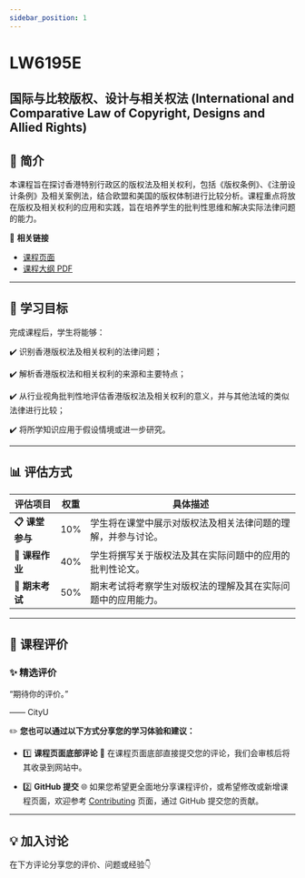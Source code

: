 ```yaml
---
sidebar_position: 1
---
```


# LW6195E
## 国际与比较版权、设计与相关权法 (International and Comparative Law of Copyright, Designs and Allied Rights)

## **📘 简介**
本课程旨在探讨香港特别行政区的版权法及相关权利，包括《版权条例》、《注册设计条例》及相关案例法，结合欧盟和美国的版权体制进行比较分析。课程重点将放在版权及相关权利的应用和实践，旨在培养学生的批判性思维和解决实际法律问题的能力。

🔗 **相关链接**
- [课程页面](https://www.cityu.edu.hk/catalogue/pg/202425/course/LW6195E.htm)
- [课程大纲 PDF](https://www.cityu.edu.hk/catalogue/pg/202425/course/LW6195E.pdf)

---

## **🎯 学习目标**

完成课程后，学生将能够：

✔️ 识别香港版权法及相关权利的法律问题；

✔️ 解析香港版权法和相关权利的来源和主要特点；

✔️ 从行业视角批判性地评估香港版权法及相关权利的意义，并与其他法域的类似法律进行比较；

✔️ 将所学知识应用于假设情境或进一步研究。

---

## **📊 评估方式**

| **评估项目**          | **权重** | **具体描述**                                                                                       |
|----------------------|---------|---------------------------------------------------------------------------------------------------|
| **📋 课堂参与**       | 10%     | 学生将在课堂中展示对版权法及相关法律问题的理解，并参与讨论。                                     |
| **📂 课程作业**       | 40%     | 学生将撰写关于版权法及其在实际问题中的应用的批判性论文。                                          |
| **📂 期末考试**       | 50%     | 期末考试将考察学生对版权法的理解及其在实际问题中的应用能力。                                      |

---

## **💬 课程评价**

### ✨ **精选评价**
<div className={commentStyles.commentBox}>
    <p className={commentStyles.commentText}>
        “期待你的评价。”
    </p>
    <p className={commentStyles.commentAuthor}>—— CityU</p>
</div>

✏️ **您也可以通过以下方式分享您的学习体验和建议：**

- 1️⃣ **课程页面底部评论**
💬 在课程页面底部直接提交您的评论，我们会审核后将其收录到网站中。

- 2️⃣ **GitHub 提交**
🌐 如果您希望更全面地分享课程评价，或希望修改或新增课程页面，欢迎参考 [Contributing](https://penjc.github.io/cityU-navigator/contributing) 页面，通过 GitHub 提交您的贡献。

---

## **💡 加入讨论**

在下方评论分享您的评价、问题或经验👇
<Utterances />